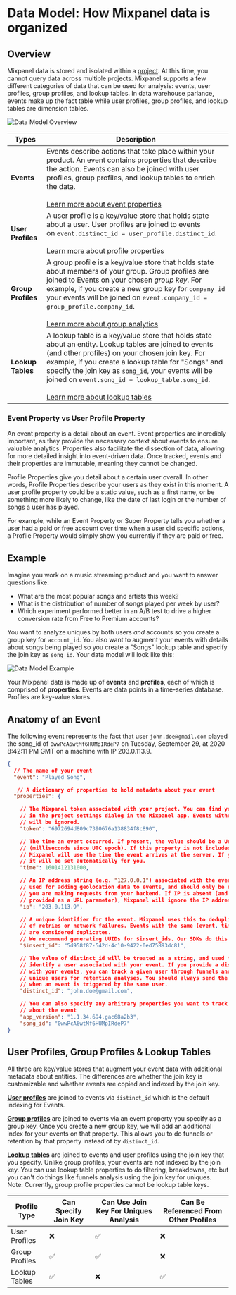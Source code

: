 # Data Model: How Mixpanel data is organized

## Overview

Mixpanel data is stored and isolated within a [project](/docs/orgs-and-projects/managing-projects). At this time, you cannot query data across multiple projects. Mixpanel supports a few different categories of data that can be used for analysis: events, user profiles, group profiles, and lookup tables. In data warehouse parlance, events make up the fact table while user profiles, group profiles, and lookup tables are dimension tables.

![Data Model Overview](/Data_Model_Overview.png) 

| Types | Description |
|----------|-------------------|
| **Events** | Events describe actions that take place within your product. An event contains properties that describe the action. Events can also be joined with user profiles, group profiles, and lookup tables to enrich the data. <br/><br/> [Learn more about event properties](/docs/data-structure/events-and-properties) |
| **User Profiles** | A user profile is a key/value store that holds state about a user. User profiles are joined to events on `event.distinct_id = user_profile.distinct_id`. <br/><br/> [Learn more about profile properties](/docs/data-structure/user-profiles) |
| **Group Profiles** | A group profile is a key/value store that holds state about members of your group. Group profiles are joined to Events on your chosen _group key_. For example, if you create a new group key for `company_id` your events will be joined on `event.company_id = group_profile.company_id`. <br/><br/> [Learn more about group analytics](/docs/data-structure/group-analytics) |
| **Lookup Tables** | A lookup table is a key/value store that holds state about an entity. Lookup tables are joined to events (and other profiles) on your chosen join key. For example, if you create a lookup table for "Songs" and specify the join key as `song_id`, your events will be joined on `event.song_id = lookup_table.song_id`. <br/><br/>[Learn more about lookup tables](/docs/data-structure/lookup-tables) |

### Event Property vs User Profile Property

An event property is a detail about an event.  Event properties are incredibly important, as they provide the necessary context about events to ensure valuable analytics. Properties also facilitate the dissection of data, allowing for more detailed insight into event-driven data. Once tracked, events and their properties are immutable, meaning they cannot be changed.

Profile Properties give you detail about a certain user overall. In other words, Profile Properties describe your users as they exist in this moment. A user profile property could be a static value, such as a first name, or be something more likely to change, like the date of last login or the number of songs a user has played.

For example, while an Event Property or Super Property tells you whether a user had a paid or free account over time when a user did specific actions, a Profile Property would simply show you currently if they are paid or free.

## Example

Imagine you work on a music streaming product and you want to answer questions like: 

- What are the most popular songs and artists this week?
- What is the distribution of number of songs played per week by user?
- Which experiment performed better in an A/B test to drive a higher conversion rate from Free to Premium accounts?

You want to analyze uniques by both users *and* accounts so you create a group key for `account_id`. You also want to augment your events with details about songs being played so you create a "Songs" lookup table and specify the join key as `song_id`. Your data model will look like this:

![Data Model Example](/datamodel.png)

Your Mixpanel data is made up of **events** and **profiles**, each of which is comprised of **properties**.  Events are data points in a time-series database. Profiles are key-value stores.


## Anatomy of an Event
The following event represents the fact that user `john.doe@gmail.com` played the song_id of `0wwPcA6wtMf6HUMpIRdeP7` on Tuesday, September 29, at 2020 8:42:11 PM GMT on a machine with IP 203.0.113.9.

```json
{
  // The name of your event
  "event": "Played Song", 

   // A dictionary of properties to hold metadata about your event
  "properties": { 

    // The Mixpanel token associated with your project. You can find your Mixpanel token
    // in the project settings dialog in the Mixpanel app. Events without a valid token
    // will be ignored.
    "token": "6972694d809c7390676a138834f8c890",

    // The time an event occurred. If present, the value should be a Unix timestamp
    // (milliseconds since UTC epoch). If this property is not included in your request,
    // Mixpanel will use the time the event arrives at the server. If you're using our mobile SDKs,
    // it will be set automatically for you.
    "time": 1601412131000,

    // An IP address string (e.g. "127.0.0.1") associated with the event. This is
    // used for adding geolocation data to events, and should only be required if
    // you are making requests from your backend. If IP is absent (and ip=1 is not
    // provided as a URL parameter), Mixpanel will ignore the IP address of the request.
    "ip": "203.0.113.9",

    // A unique identifier for the event. Mixpanel uses this to deduplicate events in the case
    // of retries or network failures. Events with the same (event, time, distinct_id, $insert_id)
    // are considered duplicates. 
    // We recommend generating UUIDs for $insert_ids. Our SDKs do this automatically.
    "$insert_id": "5d958f87-542d-4c10-9422-0ed75893dc81",

    // The value of distinct_id will be treated as a string, and used to uniquely 
    // identify a user associated with your event. If you provide a distinct_id property
    // with your events, you can track a given user through funnels and distinguish 
    // unique users for retention analyses. You should always send the same distinct_id
    // when an event is triggered by the same user.
    "distinct_id": "john.doe@gmail.com",

    // You can also specify any arbitrary properties you want to track as metadata
    // about the event
    "app_version": "1.1.34.694.gac68a2b3",
    "song_id": "0wwPcA6wtMf6HUMpIRdeP7"
}
```

## User Profiles, Group Profiles & Lookup Tables
All three are key/value stores that augment your event data with additional metadata about entities. The differences are whether the join key is customizable and whether events are copied and indexed by the join key.

**[User profiles](/docs/data-structure/user-profiles)** are joined to events via `distinct_id` which is the default indexing for Events. 

**[Group profiles](/docs/data-structure/group-analytics)** are joined to events via an event property you specify as a group key. Once you create a new group key, we will add an additional index for your events on that property. This allows you to do funnels or retention by that property instead of by `distinct_id`.

**[Lookup tables](/docs/data-structure/lookup-tables)** are joined to events and user profiles using the join key that you specify. Unlike group profiles, your events are *not* indexed by the join key. You can use lookup table properties to do filtering, breakdowns, etc but you can't do things like funnels analysis using the join key for uniques. Note: Currently, group profile properties cannot be lookup table keys.

| Profile Type | Can Specify Join Key | Can Use Join Key For Uniques Analysis | Can Be Referenced From Other Profiles |
|---|---|---|---|
| User Profiles | ❌ |  ✅  | ❌ |
| Group Profiles |  ✅  |  ✅  | ❌ |
| Lookup Tables |  ✅  | ❌ |  ✅  |
